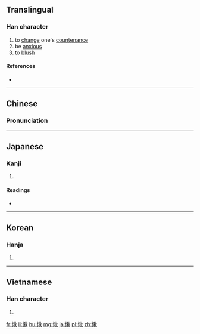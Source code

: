 ==Translingual==

===Han character===
{{Han char|rn=61|rad=心|as=09|sn=12|four=99080|canj=PHDF|ids=⿰忄秋}}

# to [[change]] one's [[countenance]]
# be [[anxious]]
# to [[blush]]

====References====
* {{Han ref|kx=0393.200|dkj=10884|dj=0729.170|hdz=42329.040|uh=6100|ud=24832|bh=B473|bd=46195}}

----

==Chinese==
{{zh-forms}}

===Pronunciation===
{{zh-pron
|m=qiǎo
|c=ciu2
|mc=y
|oc=y
|cat=v
}}

----

==Japanese==

===Kanji===
{{ja-kanji|grade=|rs=心09}}

# {{defn|lang=ja|sort=心09}}

====Readings====
* {{ja-readings|on=[[しょう]] (shō), [[しゅう]] (shū)|kun=[[うれえる]] (ureeru), [[さびしい]] (sabishii)}}

----

==Korean==

===Hanja===
{{ko-hanja|hangeul=초|eumhun=|rv=cho|mr=ch'o|y=cho}}

# {{defn|lang=ko|sort=心09}}

----

==Vietnamese==

===Han character===
{{vi-readings|rs=心09| hanviet = xỉu}}

# {{defn|lang=vi|sort=心09}}

[[fr:愀]]
[[li:愀]]
[[hu:愀]]
[[mg:愀]]
[[ja:愀]]
[[pl:愀]]
[[zh:愀]]